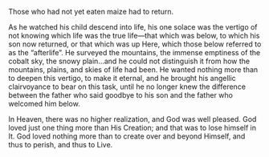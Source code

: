 Those who had not yet eaten maize had to return.

As he watched his child descend into life, his one solace was the vertigo of not knowing which life was the true life---that which was below, to which his son now returned, or that which was up Here, which those below referred to as the "afterlife". He surveyed the mountains, the immense emptiness of the cobalt sky, the snowy plain...and he could not distinguish it from how the mountains, plains, and skies of life had been. He wanted nothing more than to deepen this vertigo, to make it eternal, and he brought his angellic clairvoyance to bear on this task, until he no longer knew the difference between the father who said goodbye to his son and the father who welcomed him below.

In Heaven, there was no higher realization, and God was well pleased. God loved just one thing more than His Creation; and that was to lose himself in It. God loved nothing more than to create over and beyond Himself, and thus to perish, and thus to Live.